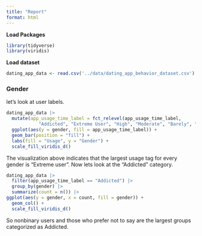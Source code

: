 ```yaml
---
title: "Report"
format: html
---
```

**Load Packages**
```r
library(tidyverse)
library(viridis)
```

**Load dataset**
```r
dating_app_data <- read.csv('../data/dating_app_behavior_dataset.csv')
```

### Gender

let's look at user labels. 

```r
dating_app_data |>
  mutate(app_usage_time_label = fct_relevel(app_usage_time_label,
            "Addicted", "Extreme User", "High", "Moderate", "Barely", "Low", "Very Low")) |>
  ggplot(aes(y = gender, fill = app_usage_time_label)) +
  geom_bar(position = "fill") +
  labs(fill = "Usage", y = "Gender") +
  scale_fill_viridis_d() 
```
The visualization above indicates that the largest usage tag for every gender is "Extreme user". Now lets look at the "Addicted" category.

```r
dating_app_data |>
  filter(app_usage_time_label == "Addicted") |>
  group_by(gender) |>
  summarize(count = n()) |>
ggplot(aes(y = gender, x = count, fill = gender)) +
  geom_col() +
  scale_fill_viridis_d()
```
So nonbinary users and those who prefer not to say are the largest groups categorized as Addicted.
